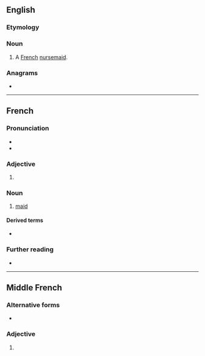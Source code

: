 {{also|Bonne|bønne}}
==English==

===Etymology===
{{bor|en|fr|bonne}}

===Noun===
{{en-noun}}

# A [[French]] [[nursemaid]].

===Anagrams===
* {{anagrams|en|Benno}}

----

==French==

===Pronunciation===
* {{fr-IPA}}
* {{audio|Fr-bonne.ogg|audio|lang=fr}}

===Adjective===
{{head|fr|adjective form}}

# {{inflection of|bon||f|s|lang=fr}}

===Noun===
{{fr-noun|f}}

# [[maid]]

====Derived terms====
* {{l|fr|bonniche}}

===Further reading===
* {{R:TLFi}}

----

==Middle French==

===Alternative forms===
* {{l|frm|bõne}} {{qualifier|some manuscripts}}

===Adjective===
{{head|frm|adjective form}}

# {{inflection of|bon||f|s|lang=frm}}